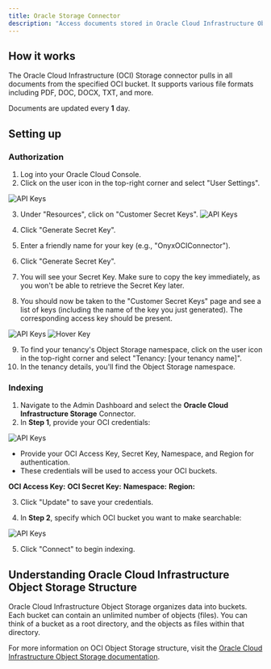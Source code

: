 ```yaml
---
title: Oracle Storage Connector
description: "Access documents stored in Oracle Cloud Infrastructure Object Storage"
---
```


## How it works

The Oracle Cloud Infrastructure (OCI) Storage connector pulls in all documents from the specified OCI bucket. It supports various file formats including PDF, DOC, DOCX, TXT, and more.

Documents are updated every **1** day.

## Setting up

### Authorization

1. Log into your Oracle Cloud Console.
2. Click on the user icon in the top-right corner and select "User Settings".

![API Keys](/assets/images/connectors/blob/oci/topbar.png)

3. Under "Resources", click on "Customer Secret Keys".
   ![API Keys](/assets/images/connectors/blob/oci/apikeys.png)

4. Click "Generate Secret Key".
5. Enter a friendly name for your key (e.g., "OnyxOCIConnector").
6. Click "Generate Secret Key".
7. You will see your Secret Key. Make sure to copy the key immediately, as you won't be able to retrieve the Secret Key later.

8. You should now be taken to the "Customer Secret Keys" page and see a list of keys (including the name of the key you just generated). The corresponding access key should be present.

![API Keys](/assets/images/connectors/blob/oci/secretkeys.png)
![Hover Key](/assets/images/connectors/blob/oci/hoverkey.png)

9. To find your tenancy's Object Storage namespace, click on the user icon in the top-right corner and select "Tenancy: [your tenancy name]".
10. In the tenancy details, you'll find the Object Storage namespace.

### Indexing

1. Navigate to the Admin Dashboard and select the **Oracle Cloud Infrastructure Storage** Connector.
2. In **Step 1**, provide your OCI credentials:

![API Keys](/assets/images/connectors/blob/oci/Onyx1.png)

- Provide your OCI Access Key, Secret Key, Namespace, and Region for authentication.
- These credentials will be used to access your OCI buckets.

**OCI Access Key:**
**OCI Secret Key:**
**Namespace:**
**Region:**

3. Click "Update" to save your credentials.

4. In **Step 2**, specify which OCI bucket you want to make searchable:

![API Keys](/assets/images/connectors/blob/oci/Onyx2.png)

5. Click "Connect" to begin indexing.

## Understanding Oracle Cloud Infrastructure Object Storage Structure

Oracle Cloud Infrastructure Object Storage organizes data into buckets. Each bucket can contain an unlimited number of objects (files). You can think of a bucket as a root directory, and the objects as files within that directory.

For more information on OCI Object Storage structure, visit the [Oracle Cloud Infrastructure Object Storage documentation](https://docs.oracle.com/en-us/iaas/Content/Object/Concepts/objectstorageoverview.htm).
